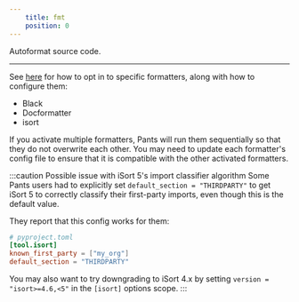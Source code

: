 ```yaml
---
    title: fmt
    position: 0
---
```


Autoformat source code.

---

See [here](../overview/linters-and-formatters.mdx) for how to opt in to specific formatters, along with how to configure them:

- Black
- Docformatter
- isort

If you activate multiple formatters, Pants will run them sequentially so that they do not overwrite each other. You may need to update each formatter's config file to ensure that it is compatible with the other activated formatters.

:::caution Possible issue with iSort 5's import classifier algorithm
Some Pants users had to explicitly set `default_section = "THIRDPARTY"` to get iSort 5 to correctly classify their first-party imports, even though this is the default value.

They report that this config works for them:

```toml
# pyproject.toml
[tool.isort]
known_first_party = ["my_org"]
default_section = "THIRDPARTY"
```

You may also want to try downgrading to iSort 4.x by setting `version = "isort>=4.6,<5"` in the `[isort]` options scope.
:::
